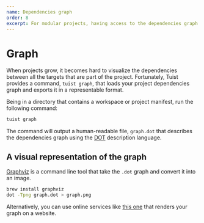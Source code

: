 ```yaml
---
name: Dependencies graph
order: 8
excerpt: For modular projects, having access to the dependencies graph is key to make decisions on the project structure. This document introduces the graph command, that can be used to export graphs of your projects.
---
```


# Graph

When projects grow, it becomes hard to visualize the dependencies between all the targets that are part of the project. Fortunately, Tuist provides a command, `tuist graph`, that loads your project dependencies graph and exports it in a representable format.

Being in a directory that contains a workspace or project manifest, run the following command:

```bash
tuist graph
```

The command will output a human-readable file, `graph.dot` that describes the dependencies graph using the [DOT](<https://en.wikipedia.org/wiki/DOT_(graph_description_language)>) description language.

## A visual representation of the graph

[Graphviz](https://formulae.brew.sh/formula/graphviz) is a command line tool that take the `.dot` graph and convert it into an image.

```bash
brew install graphviz
dot -Tpng graph.dot > graph.png
```

Alternatively, you can use online services like [this one](https://dreampuf.github.io/GraphvizOnline) that renders your graph on a website.
